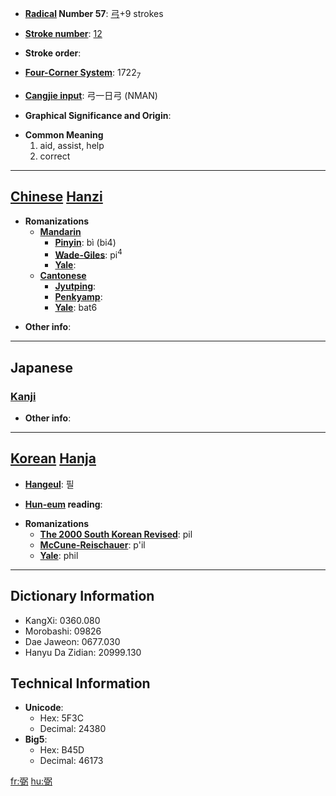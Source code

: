 * '''[[Wiktionary:Chinese radical index| Radical]] Number 57''': [[Wiktionary:Chinese radical index 弓|弓]]+9 strokes

* '''[[Wiktionary:Chinese total strokes index|Stroke number]]''': [[Wiktionary:Chinese total strokes index 12|12]]

* '''Stroke order''': 

* '''[[Wiktionary:Chinese four corner index|Four-Corner System]]''': 1722<sub>7</sub>

* '''[[Wiktionary:Chinese Cangjie index|Cangjie input]]''': 弓一日弓 (NMAN)

* '''Graphical Significance and Origin''': 

* '''Common Meaning'''
*#aid, assist, help
*# correct


----

== [[Chinese]] [[Hanzi]] ==

* '''Romanizations'''
** '''[[Mandarin]]'''
*** '''[[Pinyin]]''': bì (bi4)
*** '''[[Wade-Giles]]''': pi<sup>4</sup>
*** '''[[Yale]]''': 
** '''[[Cantonese]]'''
*** '''[[Jyutping]]''':
*** '''[[Penkyamp]]''': 
*** '''[[Yale]]''': bat6

* '''Other info''': 

----

==Japanese==
===[[Kanji]]===
{{kanji|on readings=[[ひつ]] (hitsu)|kun readings=[[たすける]] (tasukeru), [[ゆだめ]] (yudame), [[すけ]] (suke)}}

* '''Other info''':  

----

== [[Korean]] [[Hanja]] ==

* '''[[Hangeul]]''': 필

* '''[[Hun-eum]] reading''': 

* '''Romanizations'''
** '''[[The 2000 South Korean Revised Romanization|The 2000 South Korean Revised]]''': pil
** '''[[McCune-Reischauer]]''': p'il
** '''[[Yale]]''': phil

----

== Dictionary Information ==

* KangXi: 0360.080
* Morobashi: 09826
* Dae Jaweon: 0677.030
* Hanyu Da Zidian: 20999.130

== Technical Information ==

* '''Unicode''':
** Hex: 5F3C
** Decimal: 24380
* '''Big5''':
** Hex: B45D
** Decimal: 46173

[[fr:弼]]
[[hu:弼]]
